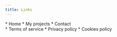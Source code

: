 ```yaml
---
title: Links
---
```



<div class="row gap-100">
	<div class="col small-4 xmedium-12 xxmedium-4">
		* <Link>Home</Link>
		* <Link path="projects">My projects</Link>
		* <Link path="contact">Contact</Link>
	</div>
	<div class="col small-8 xmedium-12 xxmedium-8">
		* <Link path="tos">Terms of service</Link>
		* <Link path="privacy">Privacy policy</Link>
		* <Link path="privacy" query="#cookies">Cookies policy</Link>
	</div>
</div>